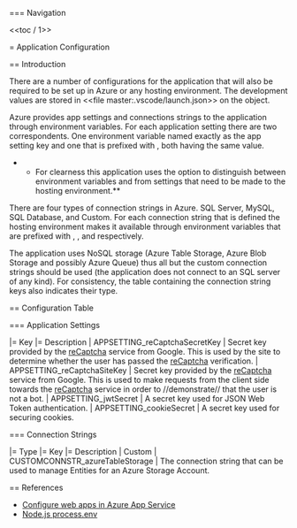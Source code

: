 === Navigation

<<toc / 1>>

= Application Configuration

== Introduction

There are a number of configurations for the application that will also be required to be set up in Azure or any hosting environment. The development values are stored in <<file master:.vscode/launch.json>> on the {{{env}}} object.

Azure provides app settings and connections strings to the application through environment variables. For each application setting there are two correspondents. One environment variable named exactly as the app setting key and one that is prefixed with {{{APPSETTING_}}}, both having the same value.

**For clearness this application uses the {{{APPSETTING_}}} option to distinguish between environment variables and from settings that need to be made to the hosting environment.**

There are four types of connection strings in Azure. SQL Server, MySQL, SQL Database, and Custom. For each connection string that is defined the hosting environment makes it available through environment variables that are prefixed with {{{SQLCONNSTR_}}}, {{{MYSQLCONNSTR_}}}, {{{SQLAZURECONNSTR_}}} and {{{CUSTOMCONNSTR_}}} respectively.

The application uses NoSQL storage (Azure Table Storage, Azure Blob Storage and possibly Azure Queue) thus all but the custom connection strings should be used (the application does not connect to an SQL server of any kind). For consistency, the table containing the connection string keys also indicates their type.

== Configuration Table

=== Application Settings

|= Key |= Description
| APPSETTING_reCaptchaSecretKey | Secret key provided by the [[https://developers.google.com/recaptcha/|reCaptcha]] service from Google. This is used by the site to determine whether the user has passed the [[https://developers.google.com/recaptcha/|reCaptcha]] verification.
| APPSETTING_reCaptchaSiteKey | Secret key provided by the [[https://developers.google.com/recaptcha/|reCaptcha]] service from Google. This is used to make requests from the client side towards the [[https://developers.google.com/recaptcha/|reCaptcha]] service in order to //demonstrate// that the user is not a bot.
| APPSETTING_jwtSecret | A secret key used for JSON Web Token authentication.
| APPSETTING_cookieSecret | A secret key used for securing cookies.

=== Connection Strings

|= Type |= Key |= Description
| Custom | CUSTOMCONNSTR_azureTableStorage | The connection string that can be used to manage Entities for an Azure Storage Account.

== References

* [[https://azure.microsoft.com/en-us/documentation/articles/web-sites-configure/|Configure web apps in Azure App Service]]
* [[https://nodejs.org/api/process.html#process_process_env|Node.js process.env]]